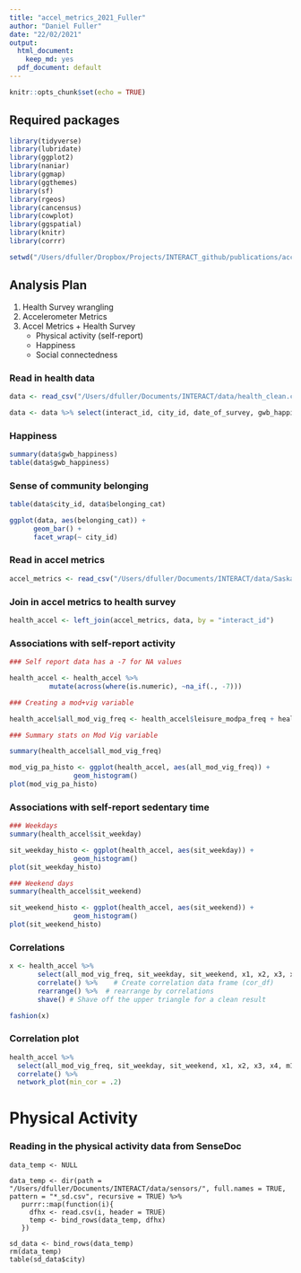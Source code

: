 ```yaml
---
title: "accel_metrics_2021_Fuller"
author: "Daniel Fuller"
date: "22/02/2021"
output:
  html_document: 
    keep_md: yes
  pdf_document: default
---
```


```r
knitr::opts_chunk$set(echo = TRUE)
```

## Required packages
```r
library(tidyverse)
library(lubridate)
library(ggplot2)
library(naniar)
library(ggmap)
library(ggthemes)
library(sf)
library(rgeos)
library(cancensus)
library(cowplot)
library(ggspatial)
library(knitr)
library(corrr)

setwd("/Users/dfuller/Dropbox/Projects/INTERACT_github/publications/accel_metrics_2021_Fuller")
```

## Analysis Plan 

1. Health Survey wrangling
2. Accelerometer Metrics 
3. Accel Metrics + Health Survey
    * Physical activity (self-report)
    * Happiness
    * Social connectedness 

### Read in health data

```r
data <- read_csv("/Users/dfuller/Documents/INTERACT/data/health_clean.csv")

data <- data %>% select(interact_id, city_id, date_of_survey, gwb_happiness, belonging, belonging_cat, pwb_wellbeing, education_recode, age, gender_recode2, income_recode, leisure_modpa_freq, work_modpa_freq, work_vigpa_freq, leisure_vigpa_freq, sit_weekday, sit_weekend)
```

### Happiness

```r
summary(data$gwb_happiness)
table(data$gwb_happiness)
```

### Sense of community belonging

```r
table(data$city_id, data$belonging_cat)

ggplot(data, aes(belonging_cat)) + 
      geom_bar() + 
      facet_wrap(~ city_id)
```

### Read in accel metrics

```r
accel_metrics <- read_csv("/Users/dfuller/Documents/INTERACT/data/SaskatoonW1_three_init_fit_results.csv")
```

### Join in accel metrics to health survey

```r
health_accel <- left_join(accel_metrics, data, by = "interact_id")
```

### Associations with self-report activity

```r
### Self report data has a -7 for NA values 

health_accel <- health_accel %>%
          mutate(across(where(is.numeric), ~na_if(., -7)))

### Creating a mod+vig variable

health_accel$all_mod_vig_freq <- health_accel$leisure_modpa_freq + health_accel$leisure_vigpa_freq +                                  health_accel$work_modpa_freq + health_accel$work_vigpa_freq

### Summary stats on Mod Vig variable

summary(health_accel$all_mod_vig_freq)

mod_vig_pa_histo <- ggplot(health_accel, aes(all_mod_vig_freq)) + 
                geom_histogram()
plot(mod_vig_pa_histo)
```

### Associations with self-report sedentary time

```r
### Weekdays
summary(health_accel$sit_weekday)

sit_weekday_histo <- ggplot(health_accel, aes(sit_weekday)) + 
                geom_histogram()
plot(sit_weekday_histo)

### Weekend days
summary(health_accel$sit_weekend)

sit_weekend_histo <- ggplot(health_accel, aes(sit_weekend)) + 
                geom_histogram()
plot(sit_weekend_histo)
```

### Correlations

```r
x <- health_accel %>%
       select(all_mod_vig_freq, sit_weekday, sit_weekend, x1, x2, x3, x4, m1, m2, m3, a1, a2, a2) %>%
       correlate() %>%    # Create correlation data frame (cor_df)
       rearrange() %>%  # rearrange by correlations
       shave() # Shave off the upper triangle for a clean result

fashion(x)
```

### Correlation plot
```r
health_accel %>% 
  select(all_mod_vig_freq, sit_weekday, sit_weekend, x1, x2, x3, x4, m1, m2, m3, a1, a2, a2) %>%
  correlate() %>% 
  network_plot(min_cor = .2)
```

# Physical Activity

### Reading in the physical activity data from SenseDoc
```{}
data_temp <- NULL

data_temp <- dir(path = "/Users/dfuller/Documents/INTERACT/data/sensors/", full.names = TRUE, pattern = "*_sd.csv", recursive = TRUE) %>%
   purrr::map(function(i){
     dfhx <- read.csv(i, header = TRUE)
     temp <- bind_rows(data_temp, dfhx)
   })

sd_data <- bind_rows(data_temp)
rm(data_temp)
table(sd_data$city)
```
